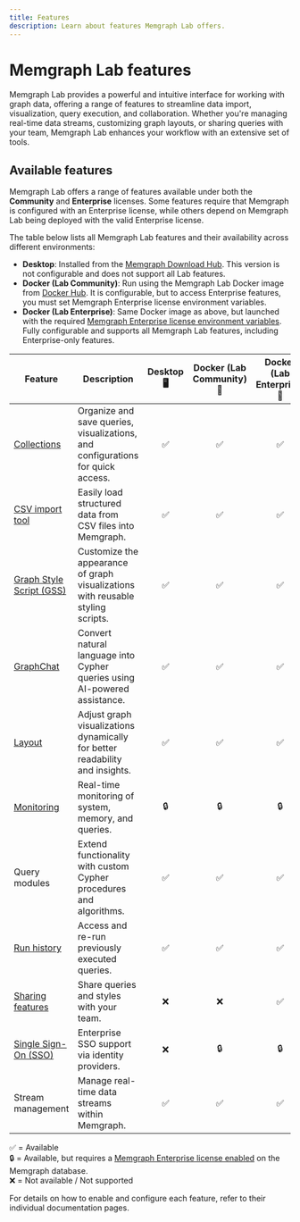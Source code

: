 ```yaml
---
title: Features
description: Learn about features Memgraph Lab offers.
---
```



# Memgraph Lab features 

Memgraph Lab provides a powerful and intuitive interface for working with graph
data, offering a range of features to streamline data import, visualization,
query execution, and collaboration. Whether you're managing real-time data
streams, customizing graph layouts, or sharing queries with your team, Memgraph
Lab enhances your workflow with an extensive set of tools.

## Available features

Memgraph Lab offers a range of features available under both the **Community**
and **Enterprise** licenses. Some features require that Memgraph is configured
with an Enterprise license, while others depend on Memgraph Lab being deployed
with the valid Enterprise license.

The table below lists all Memgraph Lab features and their availability across
different environments:
- **Desktop**: Installed from the [Memgraph Download
  Hub](https://memgraph.com/download#individual). This version is not
  configurable and does not support all Lab features.
- **Docker (Lab Community)**: Run using the Memgraph Lab Docker image from
  [Docker Hub](https://hub.docker.com/r/memgraph/lab). It is configurable, but
  to access Enterprise features, you must set Memgraph Enterprise license
  environment variables.
- **Docker (Lab Enterprise)**: Same Docker image as above, but launched with the
  required [Memgraph Enterprise license environment
  variables](/memgraph-lab/configuration#adding-memgraph-enterprise-license).
  Fully configurable and supports all Memgraph Lab features, including
  Enterprise-only features.

| Feature                                                                                           | Description                                                                                 | Desktop 🖥️ | Docker (Lab Community) 🐳 | Docker (Lab Enterprise) 🐳 |
|---------------------------------------------------------------------------------------------------|---------------------------------------------------------------------------------------------|:----------:|:----------------------:|:------------------------:|
| [Collections](/memgraph-lab/features/collections)                                                 | Organize and save queries, visualizations, and configurations for quick access.            | ✅         | ✅                     | ✅                       |
| [CSV import tool](/memgraph-lab/features/csv-import-tool)                                         | Easily load structured data from CSV files into Memgraph.                                  | ✅         | ✅                     | ✅                       |
| [Graph Style Script (GSS)](/memgraph-lab/features/graph-style-script)                             | Customize the appearance of graph visualizations with reusable styling scripts.            | ✅         | ✅                     | ✅                       |
| [GraphChat](/memgraph-lab/features/graphchat)                                                     | Convert natural language into Cypher queries using AI-powered assistance.                  | ✅         | ✅                     | ✅                       |
| [Layout](/memgraph-lab/features/layout)                                                           | Adjust graph visualizations dynamically for better readability and insights.               | ✅         | ✅                     | ✅                       |
| [Monitoring](/memgraph-lab/features/monitoring)                                                   | Real-time monitoring of system, memory, and queries.                                       | 🔒         | 🔒                     | 🔒                       |
| Query modules                                                                                     | Extend functionality with custom Cypher procedures and algorithms.                         | ✅         | ✅                     | ✅                       |
| [Run history](/memgraph-lab/features/run-history)                                                 | Access and re-run previously executed queries.                                             | ✅         | ✅                     | ✅                       |
| [Sharing features](/memgraph-lab/features/sharing-features)                                       | Share queries and styles with your team.                                                   | ❌         | ❌                     | ✅                       |
| [Single Sign-On (SSO)](/memgraph-lab/features/single-sign-on)                                     | Enterprise SSO support via identity providers.                                             | ❌         | 🔒                     | 🔒                       |
| Stream management                                                                                 | Manage real-time data streams within Memgraph.                                             | ✅         | ✅                     | ✅                       |

✅ = Available<br/>
🔒 = Available, but requires a [Memgraph Enterprise license enabled](/database-management/enabling-memgraph-enterprise) on the Memgraph database.<br/>
❌ = Not available / Not supported<br/>


For details on how to enable and configure each feature, refer to their
individual documentation pages.

<CommunityLinks/>
